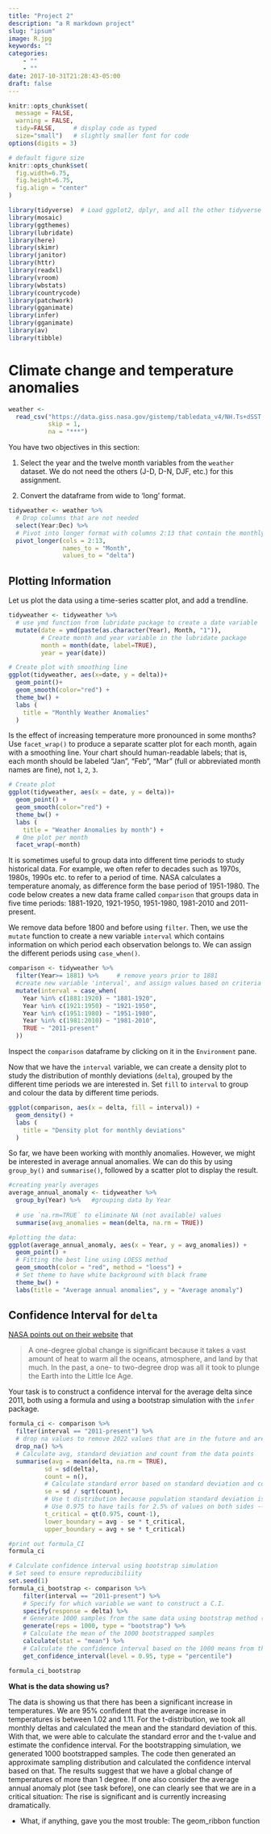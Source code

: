 ```yaml
---
title: "Project 2"
description: "a R markdown project"
slug: "ipsum"
image: R.jpg
keywords: ""
categories: 
    - ""
    - ""
date: 2017-10-31T21:28:43-05:00
draft: false
---
```


```r
knitr::opts_chunk$set(
  message = FALSE, 
  warning = FALSE, 
  tidy=FALSE,     # display code as typed
  size="small")   # slightly smaller font for code
options(digits = 3)

# default figure size
knitr::opts_chunk$set(
  fig.width=6.75, 
  fig.height=6.75,
  fig.align = "center"
)
```

```r
library(tidyverse)  # Load ggplot2, dplyr, and all the other tidyverse packages
library(mosaic)
library(ggthemes)
library(lubridate)
library(here)
library(skimr)
library(janitor)
library(httr)
library(readxl)
library(vroom)
library(wbstats)
library(countrycode)
library(patchwork)
library(gganimate)
library(infer)
library(gganimate)
library(av)
library(tibble)
```

# Climate change and temperature anomalies

```r

weather <- 
  read_csv("https://data.giss.nasa.gov/gistemp/tabledata_v4/NH.Ts+dSST.csv", 
           skip = 1, 
           na = "***")

```

You have two objectives in this section:

1.  Select the year and the twelve month variables from the `weather`
    dataset. We do not need the others (J-D, D-N, DJF, etc.) for this
    assignment. 

2.  Convert the dataframe from wide to 'long' format. 

```r
tidyweather <- weather %>% 
  # Drop columns that are not needed
  select(Year:Dec) %>% 
  # Pivot into longer format with columns 2:13 that contain the monthly data
  pivot_longer(cols = 2:13, 
               names_to = "Month", 
               values_to = "delta")
```

## Plotting Information

Let us plot the data using a time-series scatter plot, and add a
trendline. 

```r

tidyweather <- tidyweather %>%
  # use ymd function from lubridate package to create a date variable
  mutate(date = ymd(paste(as.character(Year), Month, "1")),
         # Create month and year variable in the lubridate package
         month = month(date, label=TRUE),
         year = year(date))

# Create plot with smoothing line
ggplot(tidyweather, aes(x=date, y = delta))+
  geom_point()+
  geom_smooth(color="red") +
  theme_bw() +
  labs (
    title = "Monthly Weather Anomalies"
  )

```

Is the effect of increasing temperature more pronounced in some months?
Use `facet_wrap()` to produce a separate scatter plot for each month,
again with a smoothing line. Your chart should human-readable labels;
that is, each month should be labeled "Jan", "Feb", "Mar" (full or
abbreviated month names are fine), not `1`, `2`, `3`.

```r
# Create plot
ggplot(tidyweather, aes(x = date, y = delta))+
  geom_point() +
  geom_smooth(color="red") +
  theme_bw() +
  labs (
    title = "Weather Anomalies by month") + 
  # One plot per month
  facet_wrap(~month)
```

It is sometimes useful to group data into different time periods to
study historical data. For example, we often refer to decades such as
1970s, 1980s, 1990s etc. to refer to a period of time. NASA calculates
a temperature anomaly, as difference form the base period of 1951-1980.
The code below creates a new data frame called `comparison` that groups
data in five time periods: 1881-1920, 1921-1950, 1951-1980, 1981-2010
and 2011-present.

We remove data before 1800 and before using `filter`. Then, we use the
`mutate` function to create a new variable `interval` which contains
information on which period each observation belongs to. We can assign
the different periods using `case_when()`.

```r

comparison <- tidyweather %>% 
  filter(Year>= 1881) %>%     # remove years prior to 1881
  #create new variable 'interval', and assign values based on criteria below:
  mutate(interval = case_when(
    Year %in% c(1881:1920) ~ "1881-1920",
    Year %in% c(1921:1950) ~ "1921-1950",
    Year %in% c(1951:1980) ~ "1951-1980",
    Year %in% c(1981:2010) ~ "1981-2010",
    TRUE ~ "2011-present"
  ))

```

Inspect the `comparison` dataframe by clicking on it in the
`Environment` pane.

Now that we have the `interval` variable, we can create a density plot
to study the distribution of monthly deviations (`delta`), grouped by
the different time periods we are interested in. Set `fill` to
`interval` to group and colour the data by different time periods.

```r
ggplot(comparison, aes(x = delta, fill = interval)) + 
  geom_density() +
  labs (
    title = "Density plot for monthly deviations"
  )


```

So far, we have been working with monthly anomalies. However, we might
be interested in average annual anomalies. We can do this by using
`group_by()` and `summarise()`, followed by a scatter plot to display
the result.

```r

#creating yearly averages
average_annual_anomaly <- tidyweather %>% 
  group_by(Year) %>%   #grouping data by Year
  
  # use `na.rm=TRUE` to eliminate NA (not available) values 
  summarise(avg_anomalies = mean(delta, na.rm = TRUE)) 

#plotting the data:
ggplot(average_annual_anomaly, aes(x = Year, y = avg_anomalies)) + 
  geom_point() + 
  # Fitting the best line using LOESS method
  geom_smooth(color = "red", method = "loess") + 
  # Set theme to have white background with black frame
  theme_bw() + 
  labs(title = "Average annual anomalies", y = "Average anomaly")
```

## Confidence Interval for `delta`

[NASA points out on their
website](https://earthobservatory.nasa.gov/world-of-change/decadaltemp.php)
that

> A one-degree global change is significant because it takes a vast
> amount of heat to warm all the oceans, atmosphere, and land by that
> much. In the past, a one- to two-degree drop was all it took to plunge
> the Earth into the Little Ice Age.

Your task is to construct a confidence interval for the average 
delta since 2011, both using a formula and using a bootstrap simulation
with the `infer` package.

```r

formula_ci <- comparison %>% 
  filter(interval == "2011-present") %>% 
  # drop na values to remove 2022 values that are in the future and are not yet available
  drop_na() %>% 
  # Calculate avg, standard deviation and count from the data points
  summarise(avg = mean(delta, na.rm = TRUE), 
          sd = sd(delta), 
          count = n(), 
          # Calculate standard error based on standard deviation and count
          se = sd / sqrt(count), 
          # Use t distribution because population standard deviation is not known
          # Use 0.975 to have tails for 2.5% of values on both sides --> results in 95% confidence interval 
          t_critical = qt(0.975, count-1), 
          lower_boundary = avg - se * t_critical, 
          upper_boundary = avg + se * t_critical) 

#print out formula_CI
formula_ci

# Calculate confidence interval using bootstrap simulation
# Set seed to ensure reproducibiliity
set.seed(1)
formula_ci_bootstrap <- comparison %>% 
    filter(interval == "2011-present") %>% 
    # Specify for which variable we want to construct a C.I.
    specify(response = delta) %>% 
    # Generate 1000 samples from the same data using bootstrap method (sampling with replacement)
    generate(reps = 1000, type = "bootstrap") %>% 
    # Calculate the mean of the 1000 bootstrapped samples
    calculate(stat = "mean") %>% 
    # Calculate the confidence interval based on the 1000 means from the bootstrapped samples
    get_confidence_interval(level = 0.95, type = "percentile")

formula_ci_bootstrap
```

**What is the data showing us?**

The data is showing us that there has been a significant increase in temperatures. We are 95% confident that the average increase in temperatures is between 1.02 and 1.11. For the t-distribution, we took all monthly deltas and calculated the mean and the standard deviation of this. With that, we were able to calculate the standard error and the t-value and estimate the confidence interval. For the bootstrapping simulation, we generated 1000 bootstrapped samples. The code then generated an approximate sampling distribution and calculated the confidence interval based on that. The results suggest that we have a global change of temperatures of more than 1 degree. If one also consider the average annual anomaly plot (see task before), one can clearly see that we are in a critical situation: The rise is significant and is currently increasing dramatically. 


-   What, if anything, gave you the most trouble: The geom_ribbon function